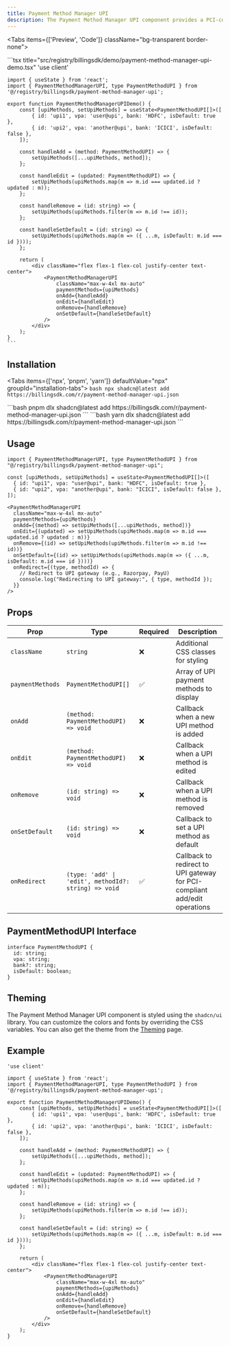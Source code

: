 ```yaml
---
title: Payment Method Manager UPI
description: The Payment Method Manager UPI component provides a PCI-compliant UI for managing UPI payment methods for India. Uses redirect-to-gateway approach for secure add/edit operations with VPA validation.
---
```



<Tabs items={['Preview', 'Code']} className="bg-transparent border-none">
  <Tab value="Preview" className="border-none bg-transparent p-0 mt-3">
    <PreviewComponents registryName="payment-method-manager-upi">
      <PaymentMethodManagerUPIDemo />
    </PreviewComponents>
  </Tab>

  <Tab value="Code" className="mt-3">
    ```tsx title="src/registry/billingsdk/demo/payment-method-manager-upi-demo.tsx"
    'use client'

    import { useState } from 'react';
    import { PaymentMethodManagerUPI, type PaymentMethodUPI } from '@/registry/billingsdk/payment-method-manager-upi';

    export function PaymentMethodManagerUPIDemo() {
        const [upiMethods, setUpiMethods] = useState<PaymentMethodUPI[]>([
            { id: 'upi1', vpa: 'user@upi', bank: 'HDFC', isDefault: true },
            { id: 'upi2', vpa: 'another@upi', bank: 'ICICI', isDefault: false },
        ]);

        const handleAdd = (method: PaymentMethodUPI) => {
            setUpiMethods([...upiMethods, method]);
        };

        const handleEdit = (updated: PaymentMethodUPI) => {
            setUpiMethods(upiMethods.map(m => m.id === updated.id ? updated : m));
        };

        const handleRemove = (id: string) => {
            setUpiMethods(upiMethods.filter(m => m.id !== id));
        };

        const handleSetDefault = (id: string) => {
            setUpiMethods(upiMethods.map(m => ({ ...m, isDefault: m.id === id })));
        };

        return (
            <div className="flex flex-1 flex-col justify-center text-center">
                <PaymentMethodManagerUPI
                    className="max-w-4xl mx-auto"
                    paymentMethods={upiMethods}
                    onAdd={handleAdd}
                    onEdit={handleEdit}
                    onRemove={handleRemove}
                    onSetDefault={handleSetDefault}
                />
            </div>
        );
    }
    ```
  </Tab>
</Tabs>

## Installation

<Tabs items={['npx', 'pnpm', 'yarn']} defaultValue="npx" groupId="installation-tabs">
  <Tab value="npx">
    ```bash
    npx shadcn@latest add https://billingsdk.com/r/payment-method-manager-upi.json
    ```
  </Tab>

  <Tab value="pnpm">
    ```bash
    pnpm dlx shadcn@latest add https://billingsdk.com/r/payment-method-manager-upi.json
    ```
  </Tab>

  <Tab value="yarn">
    ```bash
    yarn dlx shadcn@latest add https://billingsdk.com/r/payment-method-manager-upi.json
    ```
  </Tab>
</Tabs>

## Usage

```tsx
import { PaymentMethodManagerUPI, type PaymentMethodUPI } from "@/registry/billingsdk/payment-method-manager-upi";
```

```tsx
const [upiMethods, setUpiMethods] = useState<PaymentMethodUPI[]>([
  { id: "upi1", vpa: "user@upi", bank: "HDFC", isDefault: true },
  { id: "upi2", vpa: "another@upi", bank: "ICICI", isDefault: false },
]);
```

```tsx
<PaymentMethodManagerUPI
  className="max-w-4xl mx-auto"
  paymentMethods={upiMethods}
  onAdd={(method) => setUpiMethods([...upiMethods, method])}
  onEdit={(updated) => setUpiMethods(upiMethods.map(m => m.id === updated.id ? updated : m))}
  onRemove={(id) => setUpiMethods(upiMethods.filter(m => m.id !== id))}
  onSetDefault={(id) => setUpiMethods(upiMethods.map(m => ({ ...m, isDefault: m.id === id })))}
  onRedirect={(type, methodId) => {
    // Redirect to UPI gateway (e.g., Razorpay, PayU)
    console.log("Redirecting to UPI gateway:", { type, methodId });
  }}
/>
```

## Props

| Prop             | Type                                   | Required | Description                                 |
| ---------------- | -------------------------------------- | -------- | ------------------------------------------- |
| `className`      | `string`                               | ❌        | Additional CSS classes for styling          |
| `paymentMethods` | `PaymentMethodUPI[]`                   | ✅        | Array of UPI payment methods to display     |
| `onAdd`          | `(method: PaymentMethodUPI) => void`   | ❌        | Callback when a new UPI method is added     |
| `onEdit`         | `(method: PaymentMethodUPI) => void`   | ❌        | Callback when a UPI method is edited        |
| `onRemove`       | `(id: string) => void`                 | ❌        | Callback when a UPI method is removed       |
| `onSetDefault`   | `(id: string) => void`                 | ❌        | Callback to set a UPI method as default     |
| `onRedirect`     | `(type: 'add' \| 'edit', methodId?: string) => void` | ✅ | Callback to redirect to UPI gateway for PCI-compliant add/edit operations |

## PaymentMethodUPI Interface

```tsx
interface PaymentMethodUPI {
  id: string;
  vpa: string;
  bank?: string;
  isDefault: boolean;
}
```

## Theming

The Payment Method Manager UPI component is styled using the `shadcn/ui` library. You can customize the colors and fonts by overriding the CSS variables. You can also get the theme from the [Theming](/docs/theming) page.

## Example

```tsx title="src/registry/billingsdk/demo/payment-method-manager-upi-demo.tsx"
'use client'

import { useState } from 'react';
import { PaymentMethodManagerUPI, type PaymentMethodUPI } from '@/registry/billingsdk/payment-method-manager-upi';

export function PaymentMethodManagerUPIDemo() {
    const [upiMethods, setUpiMethods] = useState<PaymentMethodUPI[]>([
        { id: 'upi1', vpa: 'user@upi', bank: 'HDFC', isDefault: true },
        { id: 'upi2', vpa: 'another@upi', bank: 'ICICI', isDefault: false },
    ]);

    const handleAdd = (method: PaymentMethodUPI) => {
        setUpiMethods([...upiMethods, method]);
    };

    const handleEdit = (updated: PaymentMethodUPI) => {
        setUpiMethods(upiMethods.map(m => m.id === updated.id ? updated : m));
    };

    const handleRemove = (id: string) => {
        setUpiMethods(upiMethods.filter(m => m.id !== id));
    };

    const handleSetDefault = (id: string) => {
        setUpiMethods(upiMethods.map(m => ({ ...m, isDefault: m.id === id })));
    };

    return (
        <div className="flex flex-1 flex-col justify-center text-center">
            <PaymentMethodManagerUPI
                className="max-w-4xl mx-auto"
                paymentMethods={upiMethods}
                onAdd={handleAdd}
                onEdit={handleEdit}
                onRemove={handleRemove}
                onSetDefault={handleSetDefault}
            />
        </div>
    );
}
```
